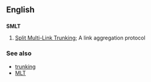 ==English==
==={{initialism}}===
'''SMLT'''

#{{computing}} [[w:Split Multi-Link Trunking|Split Multi-Link Trunking]]; A link aggregation protocol

===See also===
*[[trunking]]
*[[MLT]]